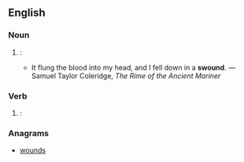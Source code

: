 ==English==

===Noun===
{{en-noun}}

# {{archaic}}: {{non-gloss definition|alternative form of [[swoon]]}}
#* It flung the blood into my head, and I fell down in a '''swound'''. &mdash;Samuel Taylor Coleridge, ''The Rime of the Ancient Mariner''

===Verb===
{{en-verb}}

# {{archaic}}: {{non-gloss definition|alternative form of [[swoon]]}}

===Anagrams===
* [[wounds#English|wounds]]